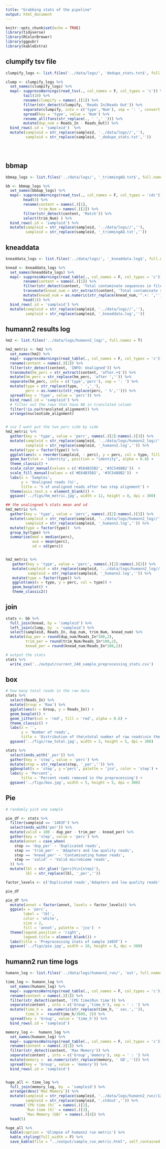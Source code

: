 ```yaml
---
title: "Grabbing stats of the pipeline"
output: html_document
---
```


```r
knitr::opts_chunk$set(echo = TRUE)
library(tidyverse)
library(RColorBrewer)
library(ggpubr)
library(kableExtra)
```

## clumpify tsv file

```r
clumpify_logs <- list.files('../data/logs/', 'dedupe_stats.txt$', full.names = T)   

clump <- clumpify_logs %>% 
  set_names(clumpify_logs) %>% 
  map(~ suppressWarnings(read_tsv(., col_names = F, col_types = 'c')) %>% 
        tail(10) %>% 
        rename(clumpify = names(.)[1]) %>% 
        filter(str_detect(clumpify, 'Reads In|Reads Out')) %>% 
        separate(clumpify, into = c('type','Num'), sep = ': ', convert = T) %>% 
        spread(key = 'type', value = 'Num') %>% 
        rename_all(funs(str_replace(., ' ','_'))) %>%  
        mutate(dup_num = Reads_In - Reads_Out)) %>% 
  bind_rows(.id = 'sampleid')  %>% 
  mutate(sampleid = str_replace(sampleid, '../data/logs//',''),
         sampleid = str_replace(sampleid, '_dedupe_stats.txt',''))


  
```

## bbmap 

```r
bbmap_logs <- list.files('../data/logs/', '_trimmingAQ.txt$', full.names = T)

bb <- bbmap_logs %>% 
  set_names(bbmap_logs) %>% 
  map(~ suppressWarnings(read_tsv(., col_names = F, col_types = 'cdc')) %>% 
        head(3) %>% 
        rename(content = names(.)[1],
               trim_Num = names(.)[2]) %>% 
        filter(str_detect(content, 'Match')) %>% 
        select(trim_Num) ) %>% 
  bind_rows(.id = 'sampleid') %>% 
  mutate(sampleid = str_replace(sampleid, '../data/logs//',''),
         sampleid = str_replace(sampleid, '_trimmingAQ.txt',''))

```

## kneaddata

```r
kneaddata_logs <- list.files('../data/logs/', '_kneaddata.log$', full.names = T)

knead <- kneaddata_logs %>% 
  set_names(kneaddata_logs) %>% 
  map(~ suppressWarnings(read_table(., col_names = F, col_types = 'c')) %>% 
        rename(content = names(.)[1]) %>% 
        filter(str_detect(content, 'Total contaminate sequences in file')) %>% 
        transmute(knead_num = str_extract(content, 'Total contaminate sequences in file.+$')) %>% 
        mutate(knead_num = as.numeric(str_replace(knead_num,'^.+: ',''))) %>% 
        head(1)) %>% 
  bind_rows(.id = 'sampleid') %>% 
  mutate(sampleid = str_replace(sampleid, '../data/logs//',''),
         sampleid = str_replace(sampleid, '_kneaddata.log',''))
```

## humann2 results log

```r
hm2 <- list.files('../data/logs/humann2_log/', full.names = T)

hm2_metric <- hm2 %>% 
  set_names(hm2) %>% 
  map(~ suppressWarnings(read_table(., col_names = F, col_types = 'c')) %>% 
  rename(content = names(.)[1]) %>% 
  filter(str_detect(content, 'INFO: Unaligned')) %>% 
  transmute(hm_perc = str_extract(content, 'after.+$')) %>% 
  mutate(hm_perc = str_replace(hm_perc, 'after ','')) %>% 
  separate(hm_perc, into = c('type','perc'), sep = ': ') %>% 
  mutate(type = str_replace(type, ' ','_'),
         perc = as.numeric(str_replace(perc, ' %',''))) %>% 
  spread(key = 'type', value = 'perc')) %>% 
  bind_rows(.id = 'sampleid') %>% 
  # filter out the rows that have NA in translated column
  filter(!is.na(translated_alignment)) %>% 
  arrange(nucleotide_alignment)


# cuz I want put the two perc side by side
hm2_metric %>% 
  gather(key = 'type', value = 'perc', names(.)[2]:names(.)[3]) %>% 
  mutate(sampleid = str_replace(sampleid, '../data/logs/humann2_log//',''),
         sampleid = str_replace(sampleid, '_humann2.log','')) %>% 
  mutate(type = factor(type)) %>% 
  ggplot(aes(x = reorder(sampleid, - perc), y = perc, col = type, fill = type)) +
  geom_bar(stat = 'identity', position = "identity", alpha = 0.8) +
  theme_classic() +
  scale_color_manual(values = c('#E64B35B2', '#3C5488B2'))  +
  scale_fill_manual(values = c('#E64B35B2', '#3C5488B2'))  +
  labs(x = 'Samples',
       y = 'Unaligned reads (%)',
       title = '% of unaligned reads after two step alignment') +
  theme(axis.text.x = element_blank()) +
  ggsave('../figs/hm_metric.jpg', width = 12, height = 8, dpi = 300)  
```

```r
## the unalingned % stats mean and sd
hm2_metric %>% 
  gather(key = 'type', value = 'perc', names(.)[2]:names(.)[3]) %>% 
  mutate(sampleid = str_replace(sampleid, '../data/logs/humann2_log//',''),
         sampleid = str_replace(sampleid, '_humann2.log','')) %>% 
  mutate(type = factor(type))  %>% 
  group_by(type) %>% 
  summarise(med = median(perc),
            ave = mean(perc),
            sd = sd(perc))


hm2_metric %>% 
   gather(key = 'type', value = 'perc', names(.)[2]:names(.)[3]) %>% 
   mutate(sampleid = str_replace(sampleid, '../data/logs/humann2_log//',''),
          sampleid = str_replace(sampleid, '_humann2.log','')) %>% 
   mutate(type = factor(type)) %>% 
   ggplot(aes(x = type, y = perc, col = type)) +
   geom_boxplot() +
   theme_classic2() 
```


## join

```r
stats <- bb %>% 
  full_join(knead, by = 'sampleid') %>% 
  left_join(clump, by  = 'sampleid') %>% 
  select(sampleid, Reads_In, dup_num, trim_Num, knead_num) %>% 
  mutate(dup_per = round(dup_num/Reads_In*100,2),
         trim_per = round(trim_Num/Reads_In*100,2),
         knead_per = round(knead_num/Reads_In*100,2))
```
 
```r
# output the stats
stats %>% 
  write_csv('../output/current_240_sample_preprocessing_stats.csv')
```
 
## box

```r
# how many total reads in the raw data 
stats %>%
  select(Reads_In) %>% 
  mutate(Group = 'Raw') %>% 
  ggplot(aes(x = Group, y = Reads_In)) +
  geom_boxplot() +
  geom_jitter(col = 'red', fill = 'red', alpha = 0.6) +
  theme_classic() + 
  labs(x = '',
       y = 'Number of reads',
       title = 'Distribution of the\ntotal number of raw reads\nin the samples') +
  ggsave('../figs/raw_total.jpg', width = 3, height = 5, dpi = 300)

```


```r
stats %>% 
  select(ends_with('_per')) %>% 
  gather(key = 'step', value = 'perc') %>% 
  mutate(step = str_replace(step, '_per','')) %>% 
  ggboxplot(x = 'step', y ='perc', palette = 'jco', color = 'step') +
  labs(y = 'Percent', 
       title = 'Percent reads removed in the preprocessing') +
  ggsave('../figs/box.jpg', width = 5, height = 5, dpi = 300)
```

 
## Pie 
 
```r
# randomly pick one sample 

pie_df <- stats %>% 
  filter(sampleid == '1403F') %>% 
  select(ends_with('per')) %>% 
  mutate(valid = 100 - dup_per - trim_per - knead_per) %>% 
  gather(key = 'step', value = 'perc') %>% 
  mutate(annot = case_when(
    step == 'dup_per' ~ 'Duplicated reads',
    step == 'trim_per' ~ 'Adapters and low quality reads',
    step == 'knead_per' ~ 'Contaminating human reads',
    step == 'valid' ~ 'Valid microbiome reads',
  )) %>% 
  mutate(lbl = str_glue('{perc}%\n{step}'),
         lbl = str_replace(lbl, '_per','')) 

factor_levels <- c('Duplicated reads','Adapters and low quality reads','Contaminating human reads','Valid microbiome reads')

pie_df
```

```r
pie_df %>%  
  mutate(annot = factor(annot, levels = factor_levels)) %>% 
  ggpie(x = 'perc',
        label = 'lbl',
        color = 'white',   
        size = 2,
        fill = 'annot', palette = 'jco')  + 
  theme(legend.position = 'right',
        legend.title = element_blank()) +
  labs(title = 'Preprocessing stats of sample 1403F') +
  ggsave('../figs/pie.jpg', width = 10, height = 8, dpi = 300) 

```
  
## humann2 run time logs

```r
humann_log <- list.files('../data/logs/humann2_run/', 'out', full.names = T)

time_log <- humann_log %>% 
  set_names(humann_log) %>% 
  map(~ suppressWarnings(read_table(., col_names = F, col_types = 'c')) %>% 
  rename(content = names(.)[1]) %>% 
  filter(str_detect(content, 'CPU time|Run time')) %>% 
  separate(content , into = c('Group','time_h'), sep = ' : ') %>% 
  mutate(time_h =  as.numeric(str_replace(time_h, ' sec.','')),
         time_h =  round(time_h/3600, 2)) %>% 
  spread(key = 'Group', value = 'time_h')) %>% 
  bind_rows(.id = 'sampleid')

memory_log <-  humann_log %>% 
  set_names(humann_log) %>% 
  map(~ suppressWarnings(read_table(., col_names = F, col_types = 'c')) %>% 
  rename(content = names(.)[1]) %>% 
  filter(str_detect(content, 'Max Memory')) %>% 
  separate(content , into = c('Group','memory'), sep = ' : ') %>% 
  mutate(memory =  as.numeric(str_replace(memory, ' GB',''))) %>% 
  spread(key = 'Group', value = 'memory')) %>% 
  bind_rows(.id = 'sampleid')


huge_all <- time_log %>% 
  full_join(memory_log, by  = 'sampleid') %>% 
  arrange(desc(`Max Memory`)) %>% 
  mutate(sampleid = str_replace(sampleid, '../data/logs/humann2_run//12227512','sample'),
         sampleid = str_replace(sampleid, '.stdout','')) %>% 
  rename(`CPU time (h)` = names(.)[2],
         `Run time (h)` = names(.)[3],
         `Max Memory (GB)` = names(.)[4]) %>% 
  head(5)

huge_all %>% 
  kable(caption = 'Glimpse of humann2 run metric') %>% 
  kable_styling(full_width = F) %>%
  save_kable(file = "../output/sample_run_metric.html", self_contained = T)

```

